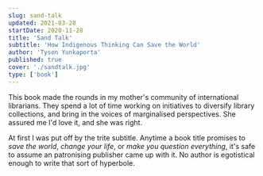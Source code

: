 ```yaml
---
slug: sand-talk
updated: 2021-03-28
startDate: 2020-11-28
title: 'Sand Talk'
subtitle: 'How Indigenous Thinking Can Save the World'
author: 'Tyson Yunkaporta'
published: true
cover: './sandtalk.jpg'
type: ['book']
---
```


<ReadingContext url="https://www.librarything.com/work/23747726">

This book made the rounds in my mother's community of international librarians. They spend a lot of time working on initiatives to diversify library collections, and bring in the voices of marginalised perspectives. She assured me I'd love it, and she was right.

</ReadingContext>

At first I was put off by the trite subtitle. Anytime a book title promises to _save the world_, _change your life_, or _make you question everything_, it's safe to assume an patronising publisher came up with it. No author is egotistical enough to write that sort of hyperbole.

